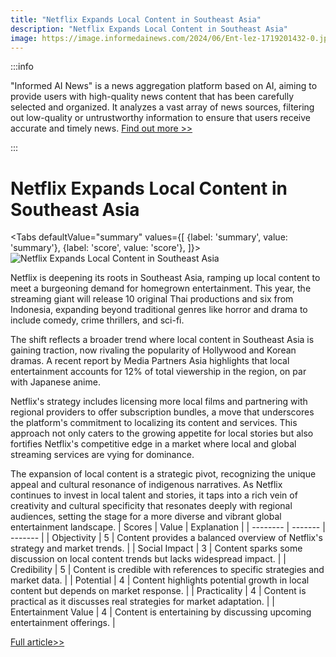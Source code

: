 ```yaml
---
title: "Netflix Expands Local Content in Southeast Asia"
description: "Netflix Expands Local Content in Southeast Asia"
image: https://image.informedainews.com/2024/06/Ent-lez-1719201432-0.jpg
---
```



:::info

"Informed AI News" is a news aggregation platform based on AI, aiming to provide users with high-quality news content that has been carefully selected and organized. It analyzes a vast array of news sources, filtering out low-quality or untrustworthy information to ensure that users receive accurate and timely news.  [Find out more >>](/)

:::

# Netflix Expands Local Content in Southeast Asia


<Tabs
	defaultValue="summary"
	values={[
	{label: 'summary', value: 'summary'},
	{label: 'score', value: 'score'},
]}>
<TabItem value="summary">
<img
  src="https://image.informedainews.com/2024/06/Ent-lez-1719201432-0.jpg"
  alt="Netflix Expands Local Content in Southeast Asia"
/>



Netflix is deepening its roots in Southeast Asia, ramping up local content to meet a burgeoning demand for homegrown entertainment. This year, the streaming giant will release 10 original Thai productions and six from Indonesia, expanding beyond traditional genres like horror and drama to include comedy, crime thrillers, and sci-fi.

The shift reflects a broader trend where local content in Southeast Asia is gaining traction, now rivaling the popularity of Hollywood and Korean dramas. A recent report by Media Partners Asia highlights that local entertainment accounts for 12% of total viewership in the region, on par with Japanese anime.

Netflix's strategy includes licensing more local films and partnering with regional providers to offer subscription bundles, a move that underscores the platform's commitment to localizing its content and services. This approach not only caters to the growing appetite for local stories but also fortifies Netflix's competitive edge in a market where local and global streaming services are vying for dominance.

The expansion of local content is a strategic pivot, recognizing the unique appeal and cultural resonance of indigenous narratives. As Netflix continues to invest in local talent and stories, it taps into a rich vein of creativity and cultural specificity that resonates deeply with regional audiences, setting the stage for a more diverse and vibrant global entertainment landscape.
</TabItem>
<TabItem value="score">
	| Scores     | Value   | Explanation |
	| -------- | ------- | ------- |
	| Objectivity  | 5    | Content provides a balanced overview of Netflix's strategy and market trends.    |
	| Social Impact | 3     | Content sparks some discussion on local content trends but lacks widespread impact.    |
	| Credibility    | 5    | Content is credible with references to specific strategies and market data.    |
	| Potential    | 4    | Content highlights potential growth in local content but depends on market response.    |
	| Practicality    | 4    | Content is practical as it discusses real strategies for market adaptation.    |
	| Entertainment Value    | 4    | Content is entertaining by discussing upcoming entertainment offerings.    |
</TabItem>
</Tabs>

[Full article>>](https://asia.nikkei.com/Business/Media-Entertainment/Netflix-ups-local-content-in-Indonesia-Thailand-Philippines)
